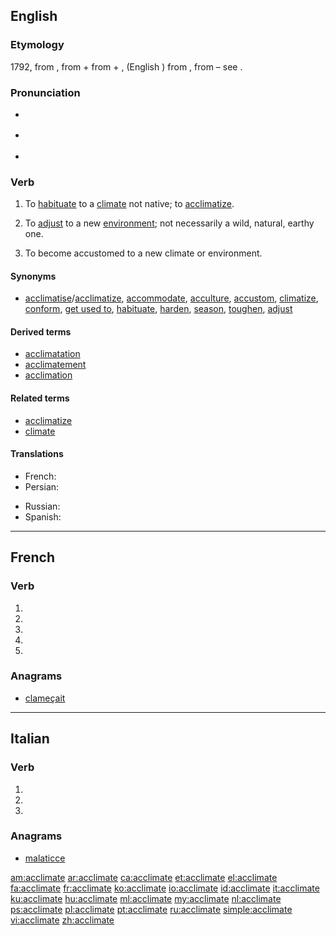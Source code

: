 {{also|acclimaté}}
==English==

===Etymology===
1792, from {{etyl|fr|en}} {{term|acclimater|lang=fr}}, from {{term|à|lang=fr}} + {{term|climat||climate|lang=fr}} from {{etyl|la|en}} {{term|ad|lang=la}} + {{term|climat|lang=la}}, (English {{term|climate|lang=en}}) from {{etyl|grc|en}}, from {{etyl|ine-pro|en}} – see {{term|climate|lang=en}}.

===Pronunciation===
* {{a|UK}} {{IPA|/ə.ˈklaɪ.mət/|lang=en}}
* {{a|US}} {{IPA|/ˈæk.lɪ.meɪt/|lang=en}}
* {{audio|en-us-acclimate.ogg|Audio (US)|lang=en}}

===Verb===
{{en-verb|acclimat}}

# {{context|transitive|chiefly|US|lang=en}} To [[habituate]] to a [[climate]] not native; to [[acclimatize]].
# {{context|transitive|lang=en}} To [[adjust]] to a new [[environment]]; not necessarily a wild, natural, earthy one.
# {{context|intransitive|lang=en}} To become accustomed to a new climate or environment.

====Synonyms====
* [[acclimatise]]/[[acclimatize]], [[accommodate]], [[acculture]], [[accustom]], [[climatize]], [[conform]], [[get used to]], [[habituate]], [[harden]], [[season]], [[toughen]], [[adjust]]

====Derived terms====
* [[acclimatation]]
* [[acclimatement]]
* [[acclimation]]

====Related terms====
* [[acclimatize]]
* [[climate]]

====Translations====
{{trans-top|(transitive, mainly US) to habituate to a climate not native; to acclimatize}}
* French: {{t+|fr|acclimater}}
* Persian: {{t+|fa|عادت دادن|sc=fa-Arab}}
{{trans-mid}}
* Russian: {{t+|ru|акклиматизи́ровать}}
* Spanish: {{t+|es|aclimatar}}
{{trans-bottom}}

----

==French==

===Verb===
{{fr-verb-form}}

# {{inflection of|acclimater||1|s|pres|indc|lang=fr}}
# {{inflection of|acclimater||3|s|pres|indc|lang=fr}}
# {{inflection of|acclimater||1|s|pres|subj|lang=fr}}
# {{inflection of|acclimater||1|s|pres|subj|lang=fr}}
# {{inflection of|acclimater||2|s|impr|lang=fr}}

===Anagrams===
* [[clameçait#French|clameçait]]

----

==Italian==

===Verb===
{{head|it|verb form|cat2=past participle forms}}

# {{inflection of|acclimare||2|p|pres|indc|lang=it}}
# {{inflection of|acclimare||2|p|impr|lang=it}}
# {{feminine plural of|acclimato|lang=it}}

===Anagrams===
* [[malaticce#Italian|malaticce]]

[[am:acclimate]]
[[ar:acclimate]]
[[ca:acclimate]]
[[et:acclimate]]
[[el:acclimate]]
[[fa:acclimate]]
[[fr:acclimate]]
[[ko:acclimate]]
[[io:acclimate]]
[[id:acclimate]]
[[it:acclimate]]
[[ku:acclimate]]
[[hu:acclimate]]
[[ml:acclimate]]
[[my:acclimate]]
[[nl:acclimate]]
[[ps:acclimate]]
[[pl:acclimate]]
[[pt:acclimate]]
[[ru:acclimate]]
[[simple:acclimate]]
[[vi:acclimate]]
[[zh:acclimate]]